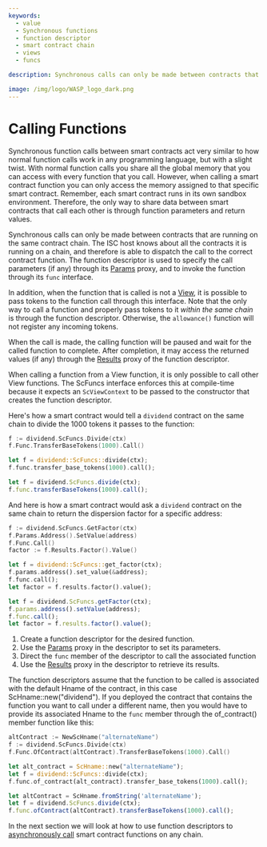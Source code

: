 ```yaml
---
keywords:
  - value
  - Synchronous functions
  - function descriptor
  - smart contract chain
  - views
  - funcs

description: Synchronous calls can only be made between contracts that are running on the same contract chain. When calling a smart contract function you can only access the memory assigned to that specific smart contract, the only way to share data between smart contracts that call each other is through function parameters and return values.

image: /img/logo/WASP_logo_dark.png
---
```



# Calling Functions

Synchronous function calls between smart contracts act very similar to how normal function
calls work in any programming language, but with a slight twist. With normal function
calls you share all the global memory that you can access with every function that you
call. However, when calling a smart contract function you can only access the memory
assigned to that specific smart contract. Remember, each smart contract runs in its own
sandbox environment. Therefore, the only way to share data between smart contracts that
call each other is through function parameters and return values.

Synchronous calls can only be made between contracts that are running on the same contract
chain. The ISC host knows about all the contracts it is running on a chain, and therefore
is able to dispatch the call to the correct contract function. The function descriptor is
used to specify the call parameters (if any) through its [Params](params.mdx) proxy, and
to invoke the function through its `func` interface.

In addition, when the function that is called is not a [View](views.mdx), it is possible
to pass tokens to the function call through this interface. Note that the only way to call
a function and properly pass tokens to it _within the same chain_ is through the function
descriptor. Otherwise, the `allowance()` function will not register any incoming tokens.

When the call is made, the calling function will be paused and wait for the called
function to complete. After completion, it may access the returned values (if any) through
the [Results](results.mdx) proxy of the function descriptor.

When calling a function from a View function, it is only possible to call other View
functions. The ScFuncs interface enforces this at compile-time because it expects an
`ScViewContext` to be passed to the constructor that creates the function descriptor.

Here's how a smart contract would tell a `dividend` contract on the same chain to divide
the 1000 tokens it passes to the function:

<Tabs
      groupId="language">

<TabItem value="go">

```go
f := dividend.ScFuncs.Divide(ctx)
f.Func.TransferBaseTokens(1000).Call()
```

</TabItem>
<TabItem value="rust">

```rust
let f = dividend::ScFuncs::divide(ctx);
f.func.transfer_base_tokens(1000).call();
```

</TabItem>
<TabItem value="ts">

```ts
let f = dividend.ScFuncs.divide(ctx);
f.func.transferBaseTokens(1000).call();
```

</TabItem>
</Tabs>

And here is how a smart contract would ask a `dividend` contract on the same chain to
return the dispersion factor for a specific address:

<Tabs
      groupId="language">

<TabItem value="go">

```go
f := dividend.ScFuncs.GetFactor(ctx)
f.Params.Address().SetValue(address)
f.Func.Call()
factor := f.Results.Factor().Value()
```

</TabItem>
<TabItem value="rust">

```rust
let f = dividend::ScFuncs::get_factor(ctx);
f.params.address().set_value(&address);
f.func.call();
let factor = f.results.factor().value();
```

</TabItem>
<TabItem value="ts">

```ts
let f = dividend.ScFuncs.getFactor(ctx);
f.params.address().setValue(address);
f.func.call();
let factor = f.results.factor().value();
```

</TabItem>
</Tabs>

1. Create a function descriptor for the desired function.
2. Use the [Params](params.mdx) proxy in the descriptor to set its parameters.
3. Direct the `func` member of the descriptor to call the associated function
4. Use the [Results](results.mdx) proxy in the descriptor to retrieve its results.

The function descriptors assume that the function to be called is associated with the
default Hname of the contract, in this case ScHname::new("dividend"). If you deployed the
contract that contains the function you want to call under a different name, then you
would have to provide its associated Hname to the `func` member through the of_contract()
member function like this:

<Tabs
      groupId="language">

<TabItem value="go">

```go
altContract := NewScHname("alternateName")
f := dividend.ScFuncs.Divide(ctx)
f.Func.OfContract(altContract).TransferBaseTokens(1000).Call()
```

</TabItem>
<TabItem value="rust">

```rust
let alt_contract = ScHname::new("alternateName");
let f = dividend::ScFuncs::divide(ctx);
f.func.of_contract(alt_contract).transfer_base_tokens(1000).call();
```

</TabItem>
<TabItem value="ts">

```ts
let altContract = ScHname.fromString('alternateName');
let f = dividend.ScFuncs.divide(ctx);
f.func.ofContract(altContract).transferBaseTokens(1000).call();
```

</TabItem>
</Tabs>

In the next section we will look at how to use function descriptors to
[asynchronously call](post.mdx) smart contract functions on any chain.
